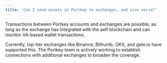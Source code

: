 ```yaml
---
title: 'Can I send assets in Portkey to exchanges, and vice versa?'
---
```


Transactions between Portkey accounts and exchanges are possible, as long as the exchange has integrated with the aelf blockchain and can monitor VA-based wallet transactions.

Currently, top-tier exchanges like Binance, Bithumb, OKX, and gate.io have supported this. The Portkey team is actively working to establish connections with additional exchanges to broaden the coverage.
